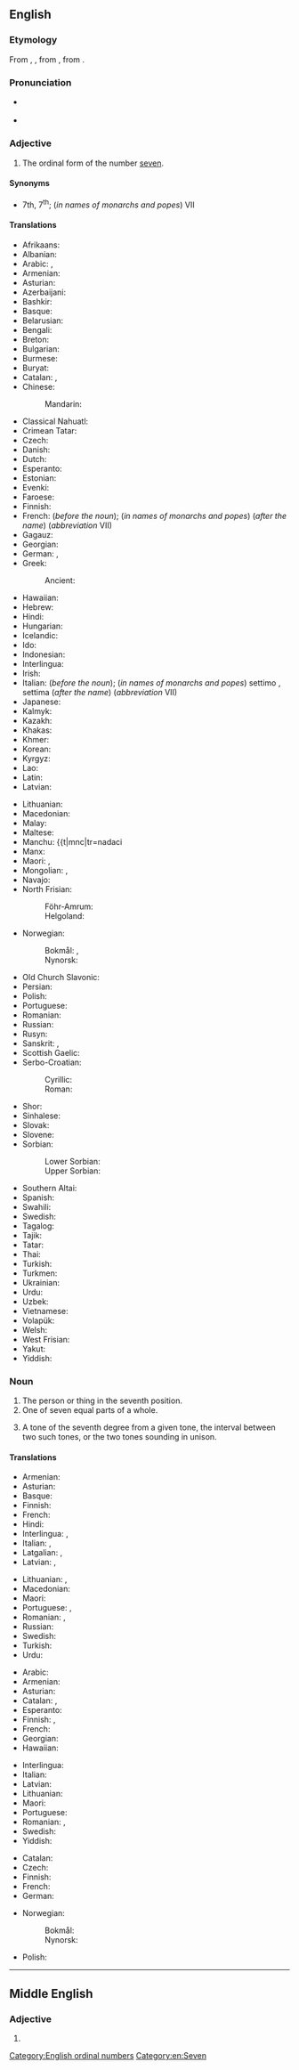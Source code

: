 ==English==
{{wikipedia}}
{{number box|en|7}}

===Etymology===
From {{inh|en|enm|sevenþe}}, {{m|enm|sefte}}, from {{inh|en|ang|seofoþa}}, from {{inh|en|gem-pro|*sebundô}}.

===Pronunciation===
* {{a|UK|US}} {{IPA|/ˈsɛv.ənθ/|lang=en}}
* {{audio|en-us-seventh.ogg|Audio (US)|lang=en}}

===Adjective===
{{head|en|adjective}}

# The ordinal form of the number [[seven]].

====Synonyms====
* 7th, 7<sup>th</sup>; (''in names of monarchs and popes'') VII

====Translations====
{{trans-top-also|ordinal form of the number seven|7th}}
* Afrikaans: {{t+|af|sewende}}
* Albanian: {{t+|sq|shtatë}}
* Arabic: {{t|ar|سَابِع|m}}, {{t|ar|سَابِعَة|f}}
* Armenian: {{t+|hy|յոթերորդ}}
* Asturian: {{t+|ast|séptimu}}
* Azerbaijani: {{t|az|yeddinci}}
* Bashkir: {{t|ba|етенсе|sc=Cyrl}}
* Basque: {{t+|eu|zazpigarren}}
* Belarusian: {{t|be|сёмы}}
* Bengali: {{t|bn|সপ্তম|tr=shôptôm}}
* Breton: {{t+|br|seizhvet}}
* Bulgarian: {{t|bg|се́дми}}
* Burmese: {{t+|my|သတ္တမ}}
* Buryat: {{t|bua|долоодохи}}
* Catalan: {{t+|ca|setè}}, {{t+|ca|sèptim}}
* Chinese:
*: Mandarin: {{t+|cmn|第七|tr=dìqī|sc=Hani}}
* Classical Nahuatl: {{t|nci|ic chicōme}}
* Crimean Tatar: {{t|crh|yedinci}}
* Czech: {{t+|cs|sedmý}}
* Danish: {{t+|da|syvende}}
* Dutch: {{t+|nl|zevende}}
* Esperanto: {{t+|eo|sepa}}
* Estonian: {{t|et|seitsmes}}
* Evenki: {{t|evn|нады̄}}
* Faroese: {{t|fo|sjeyndi}}
* Finnish: {{t+|fi|seitsemäs}}
* French: {{t+|fr|septième}} (''before the noun''); (''in names of monarchs and popes'') {{t+|fr|sept}} (''after the name'') (''abbreviation'' VII)
* Gagauz: {{t|gag|edinci}}
* Georgian: {{t|ka|მეშვიდე}}
* German: {{t+|de|siebente}}, {{t+|de|siebte}}
* Greek: {{t+|el|έβδομος}}
*: Ancient: {{t|grc|ἕβδομος}}
* Hawaiian: {{t|haw|hiku}}
* Hebrew: {{t|he|שביעי|tr=shebîy‛îy, shebi‛îy}}
* Hindi: {{t|hi|सातवां|tr=sātvā̃}}
* Hungarian: {{t+|hu|hetedik}}
* Icelandic: {{t|is|sjöundi}}
* Ido: {{t+|io|sepesma}}
* Indonesian: {{t+|id|ketujuh}}
* Interlingua: {{t|ia|septime}}
* Irish: {{t|ga|seachtú}}
* Italian: {{t+|it|settimo}} (''before the noun''); (''in names of monarchs and popes'') settimo {{g|m}}, settima {{g|f}} (''after the name'') (''abbreviation'' VII)
* Japanese: {{t|ja|七番目|tr=ななばんめ, nanaban-me; しちばんめ, shichiban-me|sc=Jpan}}
* Kalmyk: {{t|xal|доладгч}}
* Kazakh: {{t|kk|жетінші|sc=Cyrl}}
* Khakas: {{t|kjh|читінӌі|sc=Cyrl}}
* Khmer: {{t|km|ទីប្រាំពីរ|tr=tii pram pii}}
* Korean: {{t+|ko|일곱째}}
* Kyrgyz: {{t+|ky|жетинчи|sc=Cyrl}}
* Lao: {{t|lo|ທີ່ເຈັດ}}
* Latin: {{t+|la|septimus}}
* Latvian: {{t|lv|septītais}}
{{trans-mid}}
* Lithuanian: {{t+|lt|septintas}}
* Macedonian: {{t|mk|седми}}
* Malay: {{t+|ms|ketujuh}}
* Maltese: {{t|mt|is-seba'}}
* Manchu: {{t|mnc|tr=nadaci
* Manx: {{t|gv|shiaghtoo}}
* Maori: {{t|mi|tuawhitu}}, {{t|mi|te whitu}}
* Mongolian: {{t|mn|долдугаар|sc=Cyrl}}, {{t|mn|долоодахь|sc=Cyrl}}
* Navajo: {{t|nv|tsostsʼid góneʼ}}
* North Frisian:
*: Föhr-Amrum: {{t|frr|sööwenst}}
*: Helgoland: {{t|frr|seebens}}
* Norwegian:
*: Bokmål: {{t|nb|sjuende}}, {{t+|nb|syvende}}
*: Nynorsk: {{t|nn|sjuande}}
* Old Church Slavonic: {{t|cu|седмъ}}
* Persian: {{t+|fa|هفتم|tr=haftom}}
* Polish: {{t+|pl|siódmy}}
* Portuguese: {{t+|pt|sétimo}}
* Romanian: {{t+|ro|șaptelea}}
* Russian: {{t+|ru|седьмо́й}}
* Rusyn: {{t|rue|се́мый|sc=Cyrl}}
* Sanskrit: {{t+|sa|सप्तम}}, {{t+|sa|सप्तमः}}
* Scottish Gaelic: {{t|gd|seachdamh}}
* Serbo-Croatian:
*: Cyrillic: {{t|sh|седми}}
*: Roman: {{t+|sh|sedmi}}
* Shor: {{t|cjs|четтинчи}}
* Sinhalese: {{t|si|හත්‍වැනි}}
* Slovak: {{t+|sk|siedmy}}
* Slovene: {{t+|sl|sedmi}}
* Sorbian:
*: Lower Sorbian: {{t|dsb|sedymy}}
*: Upper Sorbian: {{t|hsb|sedmy}}
* Southern Altai: {{t|alt|јетинчи|tr=cetinçi|sc=Cyrl}}
* Spanish: {{t+|es|séptimo}}
* Swahili: {{t|sw|ya saba}}
* Swedish: {{t+|sv|sjunde}}
* Tagalog: {{t|tl|ikapito}}
* Tajik: {{t+|tg|ҳафтум|sc=Cyrl}}
* Tatar: {{t|tt|җиденче|sc=Cyrl}}
* Thai: {{t|th|ที่เจ็ด}}
* Turkish: {{t+|tr|yedinci}}
* Turkmen: {{t|tk|ýedinji}}
* Ukrainian: {{t+|uk|сьо́мий}}
* Urdu: {{t|ur|ساتواں|tr=sātvā̃}}
* Uzbek: {{t+|uz|yettinchi}}
* Vietnamese: {{t+|vi|thứ bảy}}
* Volapük: {{t+|vo|velid}}
* Welsh: {{t+|cy|seithfed}}
* West Frisian: {{t|fy|sânde}}
* Yakut: {{t|sah|сэттис|sc=Cyrl}}
* Yiddish: {{t|yi|זיבעט}}
{{trans-bottom}}

===Noun===
{{en-noun}}

# The person or thing in the seventh position.
# One of seven equal parts of a whole.
# {{lb|en|music}} A tone of the seventh degree from a given tone, the interval between two such tones, or the two tones sounding in unison.

====Translations====
{{trans-top|something in the seventh position}}
* Armenian: {{t+|hy|յոթերորդ}}
* Asturian: {{t+|ast|séptimu|m}}
* Basque: {{t+|eu|zazpigarren}}
* Finnish: {{t+|fi|seitsemäs}}
* French: {{t+|fr|septième|m|f}}
* Hindi: {{t+|hi|सातवाँ|tr=sātvā̃}}
* Interlingua: {{t|ia|septimo|m}}, {{t|ia|septima|f}}
* Italian: {{t+|it|settimo|m}}, {{t|it|settima|f}}
* Latgalian: {{t|ltg|septeits|m}}, {{t|ltg|septeita|f}}
* Latvian: {{t|lv|septītais|m}}, {{t|lv|septītā|f}}
{{trans-mid}}
* Lithuanian: {{t+|lt|septintas|m}}, {{t|lt|septinta|f}}
* Macedonian: {{t|mk|седми}}
* Maori: {{t|mi|tuawhitu}}
* Portuguese: {{t+|pt|sétimo|m}}, {{t+|pt|sétima|f}}
* Romanian: {{t|ro|cel al șaptelea|m}}, {{t|ro|cea a șaptea|f}}
* Russian: {{t+|ru|седьмо́й}}
* Swedish: {{t+|sv|sjua|c}}
* Turkish: {{t+|tr|yedinci}}
* Urdu: {{t|ur|ساتوان|tr=sātvā̃}}
{{trans-bottom}}

{{trans-top|one of seven equal parts of a whole}}
* Arabic: {{t|ar|سُبْع}}
* Armenian: {{t+|hy|յոթերորդ}}
* Asturian: {{t+|ast|séptimu|m}}
* Catalan: {{t+|ca|setè|m}}, {{t+|ca|sèptim|m}}
* Esperanto: {{t|eo|sepono}}
* Finnish: {{t|fi|seitsemäsosa}}, {{t+|fi|seitsemännes}}
* French: {{t+|fr|septième|m}}
* Georgian: {{t|ka|მეშვიდედი}}
* Hawaiian: {{t|haw|hapahiku}}
{{trans-mid}}
* Interlingua: {{t|ia|septimo}}
* Italian: {{t+|it|settimo|m}}
* Latvian: {{t|lv|septītā daļa}}
* Lithuanian: {{t|lt|septintadalis|m}}
* Maori: {{t|mi|hauwhitu}}
* Portuguese: {{t+|pt|sétimo|m}}
* Romanian: {{t|ro|cel al șaptelea|m}}, {{t|ro|cea a șaptea|f}}
* Swedish: {{t+|sv|sjundedel|c}}
* Yiddish: {{t|yi|זיבעטל|n}}
{{trans-bottom}}

{{trans-top|musical interval}}
* Catalan: {{t+|ca|sèptima|f}}
* Czech: {{t|cs|septima|f}}
* Finnish: {{t+|fi|septimi}}
* French: {{t+|fr|septième|f}}
* German: {{t+|de|Septime|f}}
{{trans-mid}}
* Norwegian:
*: Bokmål: {{t|nb|septim|m}}
*: Nynorsk: {{t|nn|septim|m}}
* Polish: {{t|pl|septyma|f}}
{{trans-bottom}}

[[Category:English ordinal numbers]]
[[Category:en:Seven]]

----

==Middle English==

===Adjective===
{{head|enm|adjective}}

# {{alternative form of|sevenþe|lang=enm}}